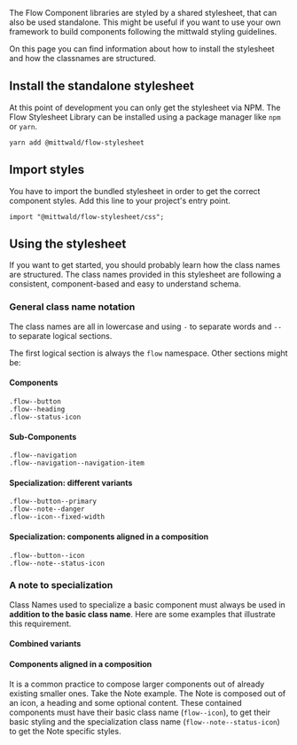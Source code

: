 The Flow Component libraries are styled by a shared stylesheet, that can also be
used standalone. This might be useful if you want to use your own framework to
build components following the mittwald styling guidelines.

On this page you can find information about how to install the stylesheet and
how the classnames are structured.

## Install the standalone stylesheet

At this point of development you can only get the stylesheet via NPM. The Flow
Stylesheet Library can be installed using a package manager like `npm` or
`yarn`.

```
yarn add @mittwald/flow-stylesheet
```

## Import styles

You have to import the bundled stylesheet in order to get the correct component
styles. Add this line to your project's entry point.

```
import "@mittwald/flow-stylesheet/css";
```

## Using the stylesheet

If you want to get started, you should probably learn how the class names are
structured. The class names provided in this stylesheet are following a
consistent, component-based and easy to understand schema.

### General class name notation

The class names are all in lowercase and using `-` to separate words and `--` to
separate logical sections.

The first logical section is always the `flow` namespace. Other sections might
be:

#### Components

```
.flow--button
.flow--heading
.flow--status-icon
```

#### Sub-Components

```
.flow--navigation
.flow--navigation--navigation-item
```

#### Specialization: different variants

```
.flow--button--primary
.flow--note--danger
.flow--icon--fixed-width
```

#### Specialization: components aligned in a composition

```
.flow--button--icon
.flow--note--status-icon
```

### A note to specialization

Class Names used to specialize a basic component must always be used in
**addition to the basic class name**. Here are some examples that illustrate
this requirement.

<LiveCodeEditor example="variants" />

#### Combined variants

<LiveCodeEditor example="multiple-variants" />

#### Components aligned in a composition

It is a common practice to compose larger components out of already existing
smaller ones. Take the Note example. The Note is composed out of an icon, a
heading and some optional content. These contained components must have their
basic class name (`flow--icon`), to get their basic styling and the
specialization class name (`flow--note--status-icon`) to get the Note specific
styles.

<LiveCodeEditor example="composition" />

